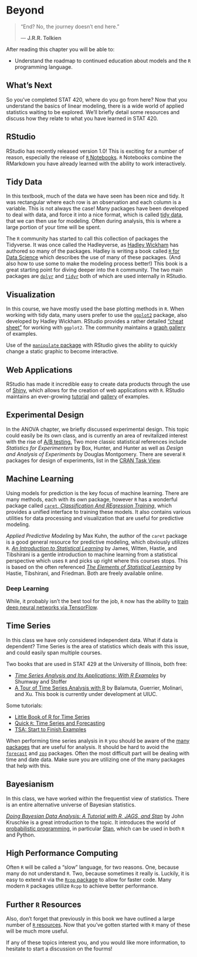 # Beyond

> "End? No, the journey doesn't end here."
>
> --- **J.R.R. Tolkien**

After reading this chapter you will be able to:

- Understand the roadmap to continued education about models and the `R` programming language.

## What's Next

So you've completed STAT 420, where do you go from here? Now that you understand the basics of linear modeling, there is a wide world of applied statistics waiting to be explored. We'll briefly detail some resources and discuss how they relate to what you have learned in STAT 420.

## RStudio

RStudio has recently released version 1.0! This is exciting for a number of reason, especially the release of [`R` Notebooks](http://rmarkdown.rstudio.com/r_notebooks.html). `R` Notebooks combine the RMarkdown you have already learned with the ability to work interactively.

## Tidy Data

In this textbook, much of the data we have seen has been nice and tidy. It was rectangular where each row is an observation and each column is a variable. This is not always the case! Many packages have been developed to deal with data, and force it into a nice format, which is called [tidy data](http://vita.had.co.nz/papers/tidy-data.pdf), that we can then use for modeling. Often during analysis, this is where a large portion of your time will be spent.

The `R` community has started to call this collection of packages the Tidyverse. It was once called the Hadleyverse, as [Hadley Wickham](http://hadley.nz/) has authored so many of the packages. Hadley is writing a book called [`R` for Data Science](http://r4ds.had.co.nz/) which describes the use of many of these packages. (And also how to use some to make the modeling process better!) This book is a great starting point for diving deeper into the `R` community. The two main packages are [`dplyr`](https://cran.rstudio.com/web/packages/dplyr/vignettes/introduction.html) and [`tidyr`](https://blog.rstudio.org/2014/07/22/introducing-tidyr/) both of which are used internally in RStudio.

## Visualization

In this course, we have mostly used the base plotting methods in `R`. When working with tidy data, many users prefer to use the [`ggplot2`](http://ggplot2.org/) package, also developed by Hadley Wickham. RStudio provides a rather detailed ["cheat sheet"](https://www.rstudio.com/wp-content/uploads/2015/03/ggplot2-cheatsheet.pdf) for working with `ggplot2`. The community maintains a [graph gallery](http://www.r-graph-gallery.com/portfolio/ggplot2-package/) of examples.

Use of the [`manipulate` package](https://support.rstudio.com/hc/en-us/articles/200551906-Interactive-Plotting-with-Manipulate) with RStudio gives the ability to quickly change a static graphic to become interactive.

## Web Applications

RStudio has made it incredible easy to create data products through the use of [Shiny](https://shiny.rstudio.com/), which allows for the creation of web applications with `R`. RStudio maintains an ever-growing [tutorial](http://shiny.rstudio.com/tutorial/) and [gallery](https://shiny.rstudio.com/gallery/) of examples.

## Experimental Design

In the ANOVA chapter, we briefly discussed experimental design. This topic could easily be its own class, and is currently an area of revitalized interest with the rise of [A/B testing.](https://en.wikipedia.org/wiki/A/B_testing) Two more classic statistical references include *Statistics for Experimenters* by Box, Hunter, and Hunter as well as *Design and Analysis of Experiments* by Douglas Montgomery. There are several `R` packages for design of experiments, list in the [CRAN Task View](https://cran.r-project.org/web/views/ExperimentalDesign.html).

## Machine Learning

Using models for prediction is the key focus of machine learning. There are many methods, each with its own package, however `R` has a wonderful package called [`caret`, *Classification And REgression Training*,](http://topepo.github.io/caret/index.html) which provides a unified interface to training these models. It also contains various utilities for data processing and visualization that are useful for predictive modeling. 

*Applied Predictive Modeling* by Max Kuhn, the author of the `caret` package is a good general resource for predictive modeling, which obviously utilizes `R`. [*An Introduction to Statistical Learning*](http://www-bcf.usc.edu/~gareth/ISL/) by James, Witten, Hastie, and Tibshirani is a gentle introduction to machine learning from a statistical perspective which uses `R` and picks up right where this courses stops. This is based on the often referenced [*The Elements of Statistical Learning*](http://statweb.stanford.edu/~tibs/ElemStatLearn/) by Hastie, Tibshirani, and Friedman. Both are freely available online.

### Deep Learning

While, it probably isn't the best tool for the job, `R` now has the ability to [train deep neural networks via TensorFlow](https://rstudio.github.io/tensorflow/).

## Time Series

In this class we have only considered independent data. What if data is dependent? Time Series is the area of statistics which deals with this issue, and could easily span multiple courses.

Two books that are used in STAT 429 at the University of Illinois, both free:

- [*Time Series Analysis and Its Applications: With R Examples*](http://www.stat.pitt.edu/stoffer/tsa4/) by Shumway and Stoffer
- [A Tour of Time Series Analysis with R](http://tts.smac-group.com/) by Balamuta, Guerrier, Molinari, and Xu. This book is currently under development at UIUC.

Some tutorials:

- [Little Book of R for Time Series](https://a-little-book-of-r-for-time-series.readthedocs.io/en/latest/)
- [Quick `R`: Time Series and Forecasting](http://www.statmethods.net/advstats/timeseries.html)
- [TSA: Start to Finish Examples](http://rpubs.com/ryankelly/ts6)

When performing time series analysis in `R` you should be aware of the [many packages](https://cran.r-project.org/web/views/TimeSeries.html) that are useful for analysis. It should be hard to avoid the [`forecast`](https://github.com/robjhyndman/forecast) and [`zoo`](https://cran.r-project.org/web/packages/zoo/zoo.pdf) packages. Often the most difficult part will be dealing with time and date data. Make sure you are utilizing one of the many packages that help with this.

## Bayesianism

In this class, we have worked within the frequentist view of statistics. There is an entire alternative universe of Bayesian statistics.

[*Doing Bayesian Data Analysis: A Tutorial with R, JAGS, and Stan*](https://sites.google.com/site/doingbayesiandataanalysis/) by John Kruschke is a great introduction to the topic. It introduces the world of [probabilistic programming](https://www.cs.cornell.edu/Courses/cs4110/2016fa/lectures/lecture33.html), in particular [Stan](http://mc-stan.org/), which can be used in both `R` and Python.

## High Performance Computing

Often `R` will be called a "slow" language, for two reasons. One, because many do not understand `R`. Two, because sometimes it really is. Luckily, it is easy to extend `R` via the [`Rcpp` package](http://www.rcpp.org/) to allow for faster code. Many modern `R` packages utilize `Rcpp` to achieve better performance.

## Further `R` Resources

Also, don't forget that previously in this book we have outlined a large number of [`R` resources](http://daviddalpiaz.github.io/appliedstats/introduction-to-r.html#r-resources). Now that you've gotten started with `R` many of these will be much more useful.

If any of these topics interest you, and you would like more information, to hesitate to start a discussion on the fourms!
